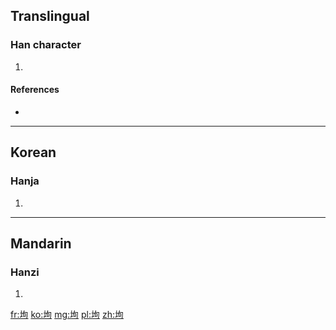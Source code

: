 ==Translingual==

===Han character===
{{Han char|rn=32|rad=土|as=05|sn=8|four=|canj=土心口 (GPR)}}

# {{defn|Han|sort=土05}}

====References====
* {{Han ref|kx=0227.020|dkj=04997|dj=0462.180|hdz=10434.010|uh=5778|ud=22392}}

----

==Korean==

===Hanja===
{{ko-hanja|hangeul=구|rv=gu|mr=ku}}

# {{defn|Korean|sort=土05}}

----

==Mandarin==

===Hanzi===
{{cmn-hanzi|pin=[[bō]] ([[bo1]]), [[gòu]] ([[gou4]])|wg=po<sup>1</sup>, kou<sup>4</sup>}}

# {{defn|Mandarin|sort=土05}}

[[fr:坸]]
[[ko:坸]]
[[mg:坸]]
[[pl:坸]]
[[zh:坸]]